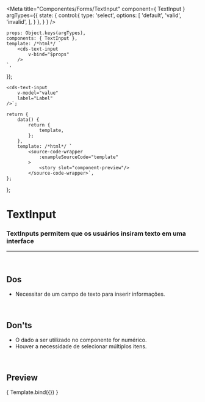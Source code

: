 
<Meta
	title="Componentes/Forms/TextInput"
	component={ TextInput }
	argTypes={{
		state: {
			control:{
				type: 'select',
				options: [
					'default',
					'valid',
					'invalid',
				],
			}
		},
	}
}
/>

	props: Object.keys(argTypes),
	components: { TextInput },
	template: /*html*/ `
		<cds-text-input
			v-bind="$props" 
		/>
	`,
});

	<cds-text-input
		v-model="value"
		label="Label"
	/>`;

	return {
		data() {
			return {
				template,
			};
		},
		template: /*html*/ `
			<source-code-wrapper
				:exampleSourceCode="template"
			>
				<story slot="component-preview"/>
			</source-code-wrapper>`,
	};
};

# TextInput

### TextInputs permitem que os usuários insiram texto em uma interface
---
<br />

## Dos
- Necessitar de um campo de texto para inserir informações.

<br />

## Don'ts
- O dado a ser utilizado no componente for numérico.
- Houver a necessidade de selecionar múltiplos itens.

<br />

## Preview

<Canvas>
	<Story
		name="TextInput"
		decorators={[docsDecorator]}
	>
		{ Template.bind({}) }
	</Story>
</Canvas>

<ArgsTable story="TextInput" />